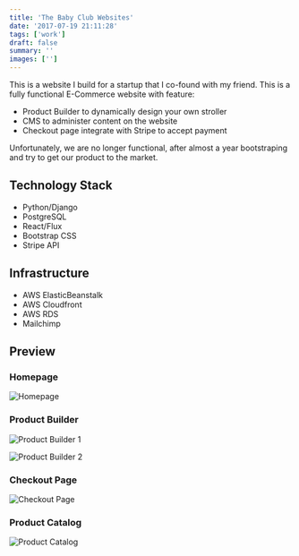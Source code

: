 ```yaml
---
title: 'The Baby Club Websites'
date: '2017-07-19 21:11:28'
tags: ['work']
draft: false
summary: ''
images: ['']
---
```


This is a website I build for a startup that I co-found with my friend. This is a fully functional E-Commerce website with feature:

- Product Builder to dynamically design your own stroller
- CMS to administer content on the website
- Checkout page integrate with Stripe to accept payment

Unfortunately, we are no longer functional, after almost a year bootstraping and try to get our product to the market.

## Technology Stack

- Python/Django
- PostgreSQL
- React/Flux
- Bootstrap CSS
- Stripe API

## Infrastructure

- AWS ElasticBeanstalk
- AWS Cloudfront
- AWS RDS
- Mailchimp

## Preview

### Homepage

![Homepage](https://res.cloudinary.com/martin-labs/image/upload/q_auto/v1500543110/My%20Work/TheBabyClub/HomePage.png)

### Product Builder

![Product Builder 1](https://res.cloudinary.com/martin-labs/image/upload/q_auto/v1500463245/My%20Work/TheBabyClub/ProductBuilder.png)

![Product Builder 2](https://res.cloudinary.com/martin-labs/image/upload/q_auto/v1500463268/My%20Work/TheBabyClub/ProductBuilder2.png)

### Checkout Page

![Checkout Page](https://res.cloudinary.com/martin-labs/image/upload/q_auto/v1500463282/My%20Work/TheBabyClub/Checkout_Page.png)

### Product Catalog

![Product Catalog](https://res.cloudinary.com/martin-labs/image/upload/q_auto/v1500543064/My%20Work/TheBabyClub/ProductListPage.png)
